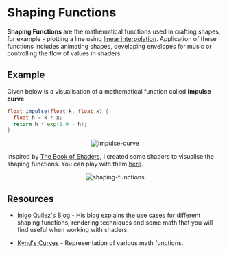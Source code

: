 # Shaping Functions

**Shaping Functions** are the mathematical functions used in crafting shapes, for example - plotting a line using [linear interpolation]().
Application of these functions includes animating shapes, developing envelopes for music or controlling the flow of values in shaders.

## Example

Given below is a visualisation of a mathematical function called **Impulse curve**

```glsl
float impulse(float k, float x) {
  float h = k * x;
  return h * exp(1.0 - h);
}
```

<p align="center">
  <img src="https://i.gyazo.com/5c1d4c446be7f8f7d64a5b34fc9c7f80.gif" alt="impulse-curve" />
</p>

Inspired by [The Book of Shaders](https://thebookofshaders.com), I created some shaders to visualise the shaping functions. You can play with them [here](https://shaping-functions.surge.sh).

<p align="center">
  <img id="shaping-curves" src="./shaping-functions.png" alt="shaping-functions" />
</p>

## Resources

* [Inigo Quilez's Blog](http://www.iquilezles.org/www/index.html) -  His blog explains the use cases for different shaping functions, rendering techniques and some math that you will find useful when working with shaders.

* [Kynd's Curves](https://www.flickr.com/photos/kynd/9546075099) - Representation of various math functions. 